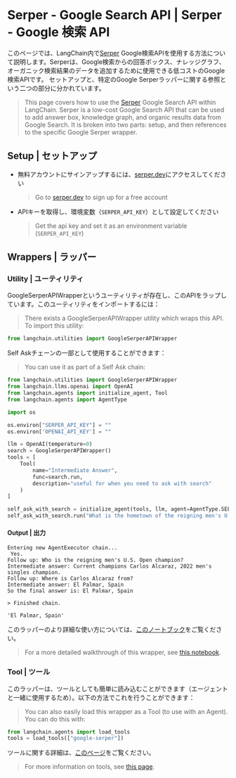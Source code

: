 # Serper - Google Search API | Serper - Google 検索 API

このページでは、LangChain内で[Serper](https://serper.dev) Google検索APIを使用する方法について説明します。Serperは、Google検索からの回答ボックス、ナレッジグラフ、オーガニック検索結果のデータを追加するために使用できる低コストのGoogle検索APIです。
セットアップと、特定のGoogle Serperラッパーに関する参照という二つの部分に分かれています。

> This page covers how to use the [Serper](https://serper.dev) Google Search API within LangChain. Serper is a low-cost Google Search API that can be used to add answer box, knowledge graph, and organic results data from Google Search.
> It is broken into two parts: setup, and then references to the specific Google Serper wrapper.

## Setup | セットアップ

* 無料アカウントにサインアップするには、[serper.dev](https://serper.dev)にアクセスしてください
  > Go to [serper.dev](https://serper.dev) to sign up for a free account
* APIキーを取得し、環境変数（`SERPER_API_KEY`）として設定してください
  > Get the api key and set it as an environment variable (`SERPER_API_KEY`)

## Wrappers | ラッパー

### Utility | ユーティリティ

GoogleSerperAPIWrapperというユーティリティが存在し、このAPIをラップしています。このユーティリティをインポートするには：

> There exists a GoogleSerperAPIWrapper utility which wraps this API. To import this utility:

```python
from langchain.utilities import GoogleSerperAPIWrapper
```

Self Askチェーンの一部として使用することができます：

> You can use it as part of a Self Ask chain:

```python
from langchain.utilities import GoogleSerperAPIWrapper
from langchain.llms.openai import OpenAI
from langchain.agents import initialize_agent, Tool
from langchain.agents import AgentType

import os

os.environ["SERPER_API_KEY"] = ""
os.environ['OPENAI_API_KEY'] = ""

llm = OpenAI(temperature=0)
search = GoogleSerperAPIWrapper()
tools = [
    Tool(
        name="Intermediate Answer",
        func=search.run,
        description="useful for when you need to ask with search"
    )
]

self_ask_with_search = initialize_agent(tools, llm, agent=AgentType.SELF_ASK_WITH_SEARCH, verbose=True)
self_ask_with_search.run("What is the hometown of the reigning men's U.S. Open champion?")
```

#### Output | 出力

```
Entering new AgentExecutor chain...
 Yes.
Follow up: Who is the reigning men's U.S. Open champion?
Intermediate answer: Current champions Carlos Alcaraz, 2022 men's singles champion.
Follow up: Where is Carlos Alcaraz from?
Intermediate answer: El Palmar, Spain
So the final answer is: El Palmar, Spain

> Finished chain.

'El Palmar, Spain'
```

このラッパーのより詳細な使い方については、[このノートブック](/docs/integrations/tools/google_serper)をご覧ください。

> For a more detailed walkthrough of this wrapper, see [this notebook](/docs/integrations/tools/google_serper).

### Tool | ツール

このラッパーは、ツールとしても簡単に読み込むことができます（エージェントと一緒に使用するため）。以下の方法でこれを行うことができます：

> You can also easily load this wrapper as a Tool (to use with an Agent).
> You can do this with:

```python
from langchain.agents import load_tools
tools = load_tools(["google-serper"])
```

ツールに関する詳細は、[このページ](/docs/modules/agents/tools/)をご覧ください。

> For more information on tools, see [this page](/docs/modules/agents/tools/).

